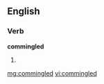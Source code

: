 ==English==

===Verb===
'''commingled'''

# {{past of|[[commingle]]}}

[[mg:commingled]]
[[vi:commingled]]